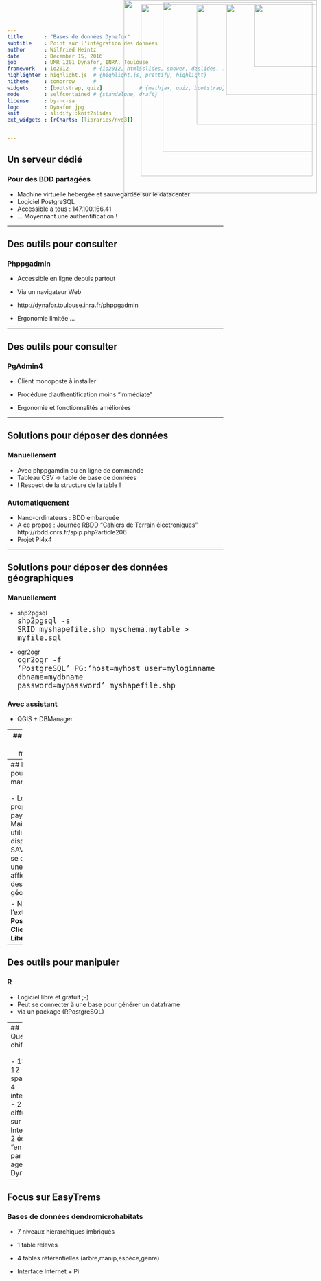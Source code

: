 ```yaml
---
title       : "Bases de données Dynafor"
subtitle    : Point sur l'intégration des données
author      : Wilfried Heintz
date        : December 15, 2016
job         : UMR 1201 Dynafor, INRA, Toulouse
framework   : io2012        # {io2012, html5slides, shower, dzslides, ...}
highlighter : highlight.js  # {highlight.js, prettify, highlight}
hitheme     : tomorrow      #   
widgets     : [bootstrap, quiz]            # {mathjax, quiz, bootstrap}
mode        : selfcontained # {standalone, draft}
license     : by-nc-sa
logo        : Dynafor.jpg
knit        : slidify::knit2slides
ext_widgets : {rCharts: [libraries/nvd3]}


--- 
```

## Un serveur dédié
<img style="position: absolute; top: 0; right: 10px; border: 0; width:450px;" src="assets/img/postgresql.png">
<h3>Pour des BDD partagées</h3>

 - Machine virtuelle hébergée et sauvegardée sur le datacenter
 - Logiciel PostgreSQL
 - Accessible à tous : 147.100.166.41
 - ... Moyennant une authentification !


--- 

## Des outils pour consulter
<img style="position: absolute; top: 10px; right: 10px; border: 0; width:211px;" src="assets/img/phppgadmin.gif">
<h3>Phppgadmin</h3>

 
 - Accessible en ligne depuis partout
 - Via un navigateur Web
 - http://dynafor.toulouse.inra.fr/phppgadmin
  
 - Ergonomie limitée ...


--- 

## Des outils pour consulter

<img style="position: absolute; top: 5px; right: 20px; border: 0; width:349px;" src="assets/img/PgAdmin.jpg">


<h3>PgAdmin4</h3>

 
 - Client monoposte à installer
 - Procédure d'authentification moins "immédiate"
  
 - Ergonomie et fonctionnalités améliorées
 

--- 

## Solutions pour déposer des données

<h3>Manuellement</h3>

 - Avec phppgamdin ou en ligne de commande
 - Tableau CSV -> table de base de données
 - ! Respect de la structure de la table !

<h3>Automatiquement</h3>

 - Nano-ordinateurs : BDD embarquée
 - A ce propos : Journée RBDD "Cahiers de Terrain électroniques"
    http://rbdd.cnrs.fr/spip.php?article206 
 - Projet Pi4x4


--- 

## Solutions pour déposer des données géographiques

<h3>Manuellement</h3>

 - shp2pgsql <br/>
<span style="font-size:20px;"><code>shp2pgsql -s SRID myshapefile.shp myschema.mytable > myfile.sql</code></span>
 
 - ogr2ogr <br/>
<span style="font-size:20px;"><code>ogr2ogr -f 'PostgreSQL' PG:'host=myhost user=myloginname dbname=mydbname password=mypassword' myshapefile.shp</code></span>


<h3>Avec assistant</h3>

 - QGIS + DBManager


--- 
## Des outils pour manipuler

<img style="position: absolute; top: 10px; right: 20px; border: 0; width:274px;" src="assets/img/qgis.png">

<h3>QGIS</h3>

 - Logiciel SIG libre et gratuit
 - Peut se connecter à une base pour afficher/éditer des données géographiques
  
 - Ergonomie et fonctionnalités améliorées
 

--- 
## Des outils pour manipuler

<img style="position: absolute; top: 10px; right: 20px; border: 0; width:400px;" src="assets/img/arcgis.gif">

<h3>ArcGIS</h3>

 - Logiciel SIG propriétaire et payant ;-)
 - Mais très utilisé et dispose d'un SAV !
 - Peut se connecter à une base pour afficher/éditer des données géographiques
  
 - Nécessite l'extension <b>PostgreSQL Client Libraries</b>
 

--- 
## Des outils pour manipuler

<img style="position: absolute; top: 10px; right: 10px; border: 0; width:145px;" src="assets/img/r.jpg">

<h3>R</h3>

 - Logiciel libre et gratuit ;-)
 - Peut se connecter à une base pour générer un dataframe
 - via un package (RPostgreSQL)


--- 
## Quelques chiffres

<img style="position: absolute; top: 10px; right: 10px; border: 0; width:145px;" src="assets/img/Dynafor.jpg">

<h3>Bases de données de projet</h3>

 - 13 dont 12 spatiales
 - 4 interfacées
 - 2 diffusées sur Internet
 - 2 éditées "en direct" par des agents Dynafor


--- 
## Focus sur EasyTrems

<img style="position: absolute; top: 10px; right: 10px; border: 0; width:280px;" src="assets/img/easytrems.png">

<h3>Bases de données dendromicrohabitats</h3>

 - 7 niveaux hiérarchiques imbriqués
 - 1 table relevés
 - 4 tables référentielles (arbre,manip,espèce,genre)
 
 - Interface Internet + Pi


